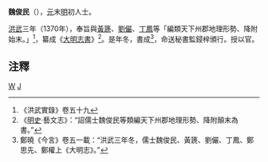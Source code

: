 '''魏俊民'''（{{bd|?||?||}}），[[元朝|元]]末[[明朝|明]]初人士。

[[洪武|洪武]]三年（1370年），奉旨與[[黃篪|黃篪]]、[[劉儼|劉儼]]、[[丁鳳|丁鳳]]等「編類天下州郡地理形勢、降附始末。」<ref>《洪武實錄》卷五十九</ref>，纂成《[[大明志書|大明志書]]》<ref>《[[明史|明史]]·藝文志》：“詔儒士魏俊民等類編天下州郡地理形勢、降附顛末為書。”</ref>。是年冬，書成<ref>鄭曉《今言》卷五一載：“洪武三年冬，儒士魏俊民、黃篪、劉儼、丁鳳、鄭思先、鄭權上《大明志》。”</ref>，命送秘書監鋟梓頒行。授以官。

==注釋==
<div class="references-small">
<references />
</div>

[[Category:明朝作家|W]]
[[Category:魏姓|J]]